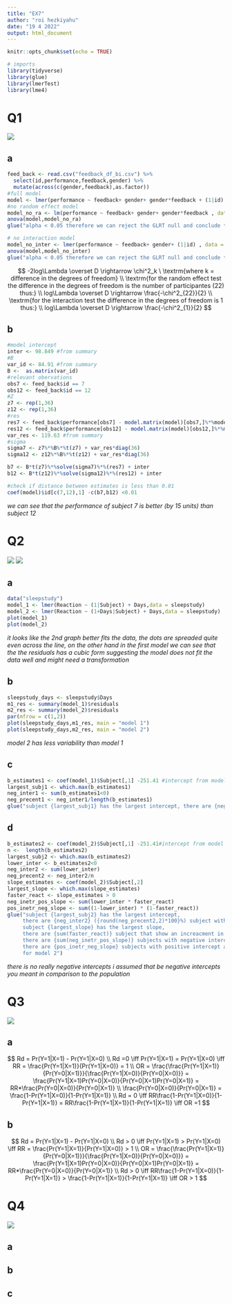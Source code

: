 ```yaml
---
title: "EX7"
author: "roi hezkiyahu"
date: "19 4 2022"
output: html_document
---
```


```r
knitr::opts_chunk$set(echo = TRUE)
```

```r
# imports
library(tidyverse)
library(glue)
library(lmerTest)
library(lme4)
```


# Q1

![](Q1.png)

## a

```r
feed_back <- read.csv("feedback_df_bi.csv") %>%
  select(id,performance,feedback,gender) %>%
  mutate(across(c(gender,feedback),as.factor))
#full model
model <- lmer(performance ~ feedback+ gender+ gender*feedback + (1|id) , data = feed_back)
#no random effect model
model_no_ra <- lm(performance ~ feedback+ gender+ gender*feedback , data = feed_back)
anova(model,model_no_ra)
glue("alpha < 0.05 therefore we can reject the GLRT null and conclude that the random effect is significant")

# no interaction model
model_no_inter <- lmer(performance ~ feedback+ gender+ (1|id) , data = feed_back)
anova(model,model_no_inter)
glue("alpha < 0.05 therefore we can reject the GLRT null and conclude that the interaction is significant")
```

$$
-2log\Lambda \overset D \rightarrow \chi^2_k \ \textrm{where k = difference in the degrees of freedom}
\\
\textrm{for the random effect test the difference in the degrees of freedom is the number of participantes (22) thus:}
\\
log\Lambda \overset D \rightarrow \frac{-\chi^2_{22}}{2}
\\
\textrm{for the interaction test the difference in the degrees of freedom is 1 thus:}
\\
log\Lambda \overset D \rightarrow \frac{-\chi^2_{1}}{2}
$$


## b

```r
#model intercept
inter <- 98.849 #from summary
#B
var_id <- 84.91 #from summary
B <-  as.matrix(var_id)
#relevant obervations
obs7 <- feed_back$id == 7
obs12 <- feed_back$id == 12
#Z
z7 <- rep(1,36)
z12 <- rep(1,36)
#res
res7 <- feed_back$performance[obs7] - model.matrix(model)[obs7,]%*%model_summary$coefficients[,1]
res12 <- feed_back$performance[obs12] - model.matrix(model)[obs12,]%*%model_summary$coefficients[,1]
var_res <- 119.63 #from summary
#sigma
sigma7 <- z7%*%B%*%t(z7) + var_res*diag(36)
sigma12 <- z12%*%B%*%t(z12) + var_res*diag(36)

b7 <- B*t(z7)%*%solve(sigma7)%*%(res7) + inter
b12 <- B*t(z12)%*%solve(sigma12)%*%(res12) + inter

#check if distance between estimates is less than 0.01
coef(model)$id[c(7,12),1] -c(b7,b12) <0.01
```

*we can see that the performance of subject 7 is better (by 15 units) than subject 12*

# Q2

![](Q2_a.png)
![](Q2_b.png)


## a

```r
data("sleepstudy")
model_1 <- lmer(Reaction ~ (1|Subject) + Days,data = sleepstudy)
model_2 <- lmer(Reaction ~ (1+Days|Subject) + Days,data = sleepstudy)
plot(model_1)
plot(model_2)
```

*it looks like the 2nd graph better fits the data, the dots are spreaded quite even across the line, on the other hand in the first model we can see *
*that the the residuals has a cubic form suggesting the model does not fit the data well and might need a transformation*

## b

```r
sleepstudy_days <- sleepstudy$Days
m1_res <- summary(model_1)$residuals
m2_res <- summary(model_2)$residuals
par(mfrow = c(1,2))
plot(sleepstudy_days,m1_res, main = "model 1")
plot(sleepstudy_days,m2_res, main = "model 2")
```

*model 2 has less variability than model 1*

## c

```r
b_estimates1 <- coef(model_1)$Subject[,1] -251.41 #intercept from model summary
largest_subj1 <- which.max(b_estimates1)
neg_inter1 <- sum(b_estimates1<0)
neg_precent1 <- neg_inter1/length(b_estimates1)
glue("subject {largest_subj1} has the largest intercept, there are {neg_inter1} ({round(neg_precent1,2)*100}%) subject with negetive intercept for model 1")
```


## d

```r
b_estimates2 <- coef(model_2)$Subject[,1] -251.41#intercept from model summary
n <-  length(b_estimates2)
largest_subj2 <- which.max(b_estimates2)
lower_inter <- b_estimates2<0
neg_inter2 <- sum(lower_inter)
neg_precent2 <- neg_inter2/n
slope_estimates <- coef(model_2)$Subject[,2]
largest_slope <- which.max(slope_estimates)
faster_react <- slope_estimates > 0
neg_inetr_pos_slope <- sum(lower_inter * faster_react)
pos_inetr_neg_slope <- sum((1-lower_inter) * (1-faster_react))
glue("subject {largest_subj2} has the largest intercept,
     there are {neg_inter2} ({round(neg_precent2,2)*100}%) subject with negative intercept,
     subject {largest_slope} has the largest slope,
     there are {sum(faster_react)} subject that show an increacment in reaction time,
     there are {sum(neg_inetr_pos_slope)} subjects with negative intercept and positive slope,
     there are {pos_inetr_neg_slope} subjects with positive intercept and negative slope,
     for model 2")
```

*there is no really negative intercepts i assumed that be negative intercepts you meant in comparison to the population*

# Q3

![](Q3.png)

## a

$$
Rd = Pr(Y=1|X=1) - Pr(Y=1|X=0)
\\
Rd =0 \iff Pr(Y=1|X=1) = Pr(Y=1|X=0) \iff RR = \frac{Pr(Y=1|X=1)}{Pr(Y=1|X=0)} = 1
\\
OR = \frac{\frac{Pr(Y=1|X=1)}{Pr(Y=0|X=1)}}{\frac{Pr(Y=1|X=0)}{Pr(Y=0|X=0)}} = \frac{Pr(Y=1|X=1)Pr(Y=0|X=0)}{Pr(Y=0|X=1)Pr(Y=0|X=1)} = RR*\frac{Pr(Y=0|X=0)}{Pr(Y=0|X=1)}
\\
\frac{Pr(Y=0|X=0)}{Pr(Y=0|X=1)} = \frac{1-Pr(Y=1|X=0)}{1-Pr(Y=1|X=1)} 
\\
Rd = 0 \iff RR\frac{1-Pr(Y=1|X=0)}{1-Pr(Y=1|X=1)} = RR\frac{1-Pr(Y=1|X=1)}{1-Pr(Y=1|X=1)} \iff OR =1
$$

## b

$$
Rd = Pr(Y=1|X=1) - Pr(Y=1|X=0)
\\
Rd > 0 \iff Pr(Y=1|X=1) > Pr(Y=1|X=0) \iff RR = \frac{Pr(Y=1|X=1)}{Pr(Y=1|X=0)} > 1
\\
OR = \frac{\frac{Pr(Y=1|X=1)}{Pr(Y=0|X=1)}}{\frac{Pr(Y=1|X=0)}{Pr(Y=0|X=0)}} = \frac{Pr(Y=1|X=1)Pr(Y=0|X=0)}{Pr(Y=0|X=1)Pr(Y=0|X=1)} = RR*\frac{Pr(Y=0|X=0)}{Pr(Y=0|X=1)}
\\
Rd > 0 \iff RR\frac{1-Pr(Y=1|X=0)}{1-Pr(Y=1|X=1)} > \frac{1-Pr(Y=1|X=1)}{1-Pr(Y=1|X=1)} \iff OR  > 1
$$

# Q4

![](Q4.png)

## a

## b

## c



